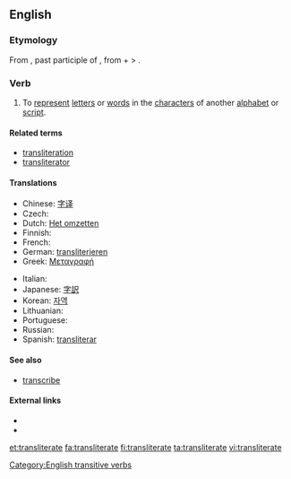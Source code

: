 ==English==

===Etymology===
From {{etyl|la}} {{term|transliteratum|lang=la}}, past participle of {{term|translitero|lang=la}}, from {{term|trans-||across|lang=la}} + {{term|litero|literō|lang=la}} <!-- If "littera" is the etymon for "litero", this angle bracket is pointing the wrong: --> > {{term|littera||letter|lang=la}}.

===Verb===
{{en-verb|transliterat|ing}}

# {{transitive}} To [[represent]] [[letter]]s or [[word]]s in the [[character]]s of another [[alphabet]] or [[script]].

====Related terms====
* [[transliteration]]
* [[transliterator]]

====Translations====
{{trans-top|to represent letters or words in the characters of another alphabet or script}}
* Chinese: [[字译]]
* Czech: {{t-|cs|transliterovat}}
* Dutch: [[Het omzetten]]
* Finnish: {{t+|fi|translitteroida}}
* French: {{t+|fr|translittérer}}
* German: [[transliterieren]]
* Greek: [[Μεταγραφή]]
{{trans-mid}}
* Italian: {{t-|it|traslitterare}}
* Japanese: [[字訳]]
* Korean: [[자역]]
* Lithuanian: {{t-|lt|transliteruoti|xs=Lithuanian}}
* Portuguese: {{t+|pt|transliterar}}
* Russian: {{t+|ru|транслитерировать|sc=Cyrl}}
* Spanish: [[transliterar]]
{{trans-bottom}}

====See also====
* [[transcribe]]

====External links====
* {{R:Webster 1913}}
* {{R:Century 1911}}

[[Category:English transitive verbs]]

[[et:transliterate]]
[[fa:transliterate]]
[[fi:transliterate]]
[[ta:transliterate]]
[[vi:transliterate]]